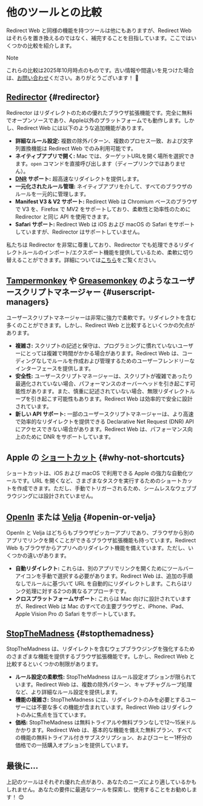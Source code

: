 # 他のツールとの比較

Redirect Web と同様の機能を持つツールは他にもありますが、Redirect Web はそれらを置き換えるのではなく、補完することを目指しています。ここではいくつかの比較を紹介します。

> [!NOTE]
> これらの比較は2025年10月時点のものです。古い情報や間違いを見つけた場合は、[お問い合わせ](/contact-us)ください。ありがとうございます！ 🙏

## [Redirector](https://github.com/einaregilsson/Redirector) {#redirector}

Redirector はリダイレクトのための優れたブラウザ拡張機能です。完全に無料でオープンソースであり、Apple以外のプラットフォームでも動作します。しかし、Redirect Web には以下のような追加機能があります。

* **詳細なルール設定:** 複数の除外パターン、複数のプロセス一致、および文字列置換機能は Redirect Web でのみ利用可能です。
* **ネイティブアプリで開く:** Mac では、ターゲットURLを開く場所を選択できます。`open` コマンドを直接呼び出します（ディープリンクではありません）。
* **[DNR](https://blog.mozilla.org/addons/2023/05/17/declarativenetrequest-available-in-firefox/) サポート:** 超高速なリダイレクトを提供します。
* **一元化されたルール管理:** ネイティブアプリを介して、すべてのブラウザのルールを一元的に管理します。
* **Manifest V3 & V2 サポート:** Redirect Web は Chromium ベースのブラウザで V3 を、Firefox で MV2 をサポートしており、柔軟性と効率性のために Redirector と同じ API を使用できます。
* **Safari サポート:** Redirect Web は iOS および macOS の Safari をサポートしていますが、Redirector はサポートしていません。

私たちは Redirector を非常に尊重しており、Redirector でも処理できるリダイレクトルールのインポート/エクスポート機能を提供しているため、柔軟に切り替えることができます。詳細については[こちら](/export-or-import-rules)をご覧ください。

## [Tampermonkey](https://www.tampermonkey.net/) や [Greasemonkey](https://www.greasespot.net/) のようなユーザースクリプトマネージャー {#userscript-managers}

ユーザースクリプトマネージャーは非常に強力で柔軟です。リダイレクトを含む多くのことができます。しかし、Redirect Web と比較するといくつかの欠点があります。

* **複雑さ:** スクリプトの記述と保守は、プログラミングに慣れていないユーザーにとっては複雑で時間がかかる場合があります。Redirect Web は、コーディングなしでルールを作成および管理するためのユーザーフレンドリーなインターフェースを提供します。
* **安全性:** ユーザースクリプトマネージャーは、スクリプトが複雑であったり最適化されていない場合、パフォーマンスのオーバーヘッドを引き起こす可能性があります。また、慎重に記述されていない場合、無限リダイレクトループを引き起こす可能性もあります。Redirect Web は効率的で安全に設計されています。
* **新しい API サポート:** 一部のユーザースクリプトマネージャーは、より高速で効率的なリダイレクトを提供できる Declarative Net Request (DNR) API にアクセスできない場合があります。Redirect Web は、パフォーマンス向上のために DNR をサポートしています。

## Apple の [ショートカット](https://support.apple.com/guide/shortcuts/welcome/ios) {#why-not-shortcuts}

ショートカットは、iOS および macOS で利用できる Apple の強力な自動化ツールです。URL を開くなど、さまざまなタスクを実行するためのショートカットを作成できます。ただし、手動でトリガーされるため、シームレスなウェブブラウジングには設計されていません。

## [OpenIn](https://loshadki.app/openin4/) または [Velja](https://sindresorhus.com/velja) {#openin-or-velja}

OpenIn と Velja はどちらもブラウザピッカーアプリであり、ブラウザから別のアプリでリンクを開くことができるブラウザ拡張機能も持っています。Redirect Web もブラウザからアプリへのリダイレクト機能を備えています。ただし、いくつかの違いがあります。

* **自動リダイレクト:** これらは、別のアプリでリンクを開くためにツールバーアイコンを手動で選択する必要があります。Redirect Web は、追加の手順なしでルールに基づいて URL を自動的にリダイレクトします。これらはリンク処理に対する2つの異なるアプローチです。
* **クロスプラットフォームサポート:** これらは Mac 向けに設計されていますが、Redirect Web は Mac のすべての主要ブラウザと、iPhone、iPad、Apple Vision Pro の Safari をサポートしています。

## [StopTheMadness](https://www.stopthemadness.com/) {#stopthemadness}

StopTheMadness は、リダイレクトを含むウェブブラウジングを強化するためのさまざまな機能を提供するブラウザ拡張機能です。しかし、Redirect Web と比較するといくつかの制限があります。

* **ルール設定の柔軟性:** StopTheMadness はルール設定オプションが限られています。Redirect Web は、複数の除外パターン、キャプチャグループ処理など、より詳細なルール設定を提供します。
* **機能の複雑さ:** StopTheMadness には、リダイレクトのみを必要とするユーザーには不要な多くの機能が含まれています。Redirect Web はリダイレクトのみに焦点を当てています。
* **価格:** StopTheMadness は無料トライアルや無料プランなしで12〜15米ドルかかります。Redirect Web は、基本的な機能を備えた無料プラン、すべての機能の無料トライアル付きサブスクリプション、およびコーヒー1杯分の価格での一括購入オプションを提供しています。

## 最後に...

上記のツールはそれぞれ優れた点があり、あなたのニーズにより適しているかもしれません。あなたの要件に最適なツールを探索し、使用することをお勧めします！ 😊
